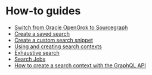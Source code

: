 # How-to guides

- [Switch from Oracle OpenGrok to Sourcegraph](/code_search/how-to/opengrok)
- [Create a saved search](/code_search/how-to/saved_searches)
- [Create a custom search snippet](/code_search/how-to/snippets)
- [Using and creating search contexts](/code_search/how-to/search_contexts)
- [Exhaustive search](/code_search/how-to/exhaustive)
- [Search Jobs](/code_search/how-to/search-jobs)
- [How to create a search context with the GraphQL API](/code_search/how-to/create_search_context_graphql)
